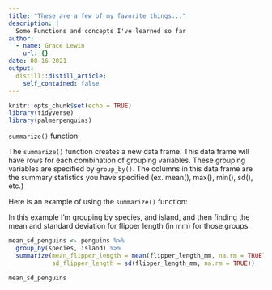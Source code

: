 ```yaml
---
title: "These are a few of my favorite things..."
description: |
  Some Functions and concepts I've learned so far
author:
  - name: Grace Lewin
    url: {}
date: 08-16-2021
output:
  distill::distill_article:
    self_contained: false
---
```



```r
knitr::opts_chunk$set(echo = TRUE)
library(tidyverse)
library(palmerpenguins)
```

`summarize()` function:

The `summarize()` function creates a new data frame. This data frame will have rows for each combination of grouping variables. These grouping variables are specified by `group_by()`. The columns in this data frame are the summary statistics you have specified (ex. mean(), max(), min(), sd(), etc.)

Here is an example of using the `summarize()` function:

In this example I'm grouping by species, and island, and then finding the mean and standard deviation for flipper length (in mm) for those groups.

```r
mean_sd_penguins <- penguins %>% 
  group_by(species, island) %>% 
  summarize(mean_flipper_length = mean(flipper_length_mm, na.rm = TRUE),
            sd_flipper_length = sd(flipper_length_mm, na.rm = TRUE))

mean_sd_penguins

```


